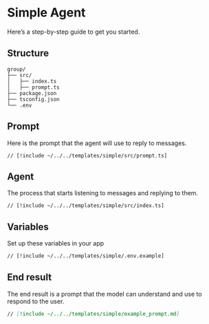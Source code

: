 # Simple Agent

Here’s a step-by-step guide to get you started.

## Structure

```
group/
├── src/
│   ├── index.ts
│   ├── prompt.ts
├── package.json
├── tsconfig.json
└── .env
```

## Prompt

Here is the prompt that the agent will use to reply to messages.

```tsx [src/prompt.ts]
// [!include ~/../../templates/simple/src/prompt.ts]
```

## Agent

The process that starts listening to messages and replying to them.

```tsx [src/index.ts]
// [!include ~/../../templates/simple/src/index.ts]
```

## Variables

Set up these variables in your app

```bash [cmd]
// [!include ~/../../templates/simple/.env.example]
```

## End result

The end result is a prompt that the model can understand and use to respond to the user.

```md [example_prompt.md]
// [!include ~/../../templates/simple/example_prompt.md]
```
